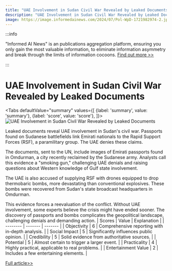 ```yaml
---
title: "UAE Involvement in Sudan Civil War Revealed by Leaked Documents"
description: "UAE Involvement in Sudan Civil War Revealed by Leaked Documents"
image: https://image.informedainews.com/2024/07/Pol-WpD-1721982974-2.jpg
---
```



:::info

"Informed AI News" is an publications aggregation platform, ensuring you only gain the most valuable information, to eliminate information asymmetry and break through the limits of information cocoons.  [Find out more >>](/)

:::

# UAE Involvement in Sudan Civil War Revealed by Leaked Documents


<Tabs
	defaultValue="summary"
	values={[
	{label: 'summary', value: 'summary'},
	{label: 'score', value: 'score'},
]}>
<TabItem value="summary">
<img
  src="https://image.informedainews.com/2024/07/Pol-WpD-1721982974-2.jpg"
  alt="UAE Involvement in Sudan Civil War Revealed by Leaked Documents"
/>



Leaked documents reveal UAE involvement in Sudan's civil war. Passports found on Sudanese battlefields link Emirati nationals to the Rapid Support Forces (RSF), a paramilitary group. The UAE denies these claims.

The documents, sent to the UN, include images of Emirati passports found in Omdurman, a city recently reclaimed by the Sudanese army. Analysts call this evidence a "smoking gun," challenging UAE denials and raising questions about Western knowledge of Gulf state involvement.

The UAE is also accused of supplying RSF with drones equipped to drop thermobaric bombs, more devastating than conventional explosives. These bombs were recovered from Sudan's state broadcast headquarters in Omdurman.

This evidence forces a reevaluation of the conflict. Without UAE involvement, some experts believe the crisis might have ended sooner. The discovery of passports and bombs complicates the geopolitical landscape, challenging denials and demanding action.
</TabItem>
<TabItem value="score">
	| Scores     | Value   | Explanation |
	| -------- | ------- | ------- |
	| Objectivity  | 6    | Comprehensive reporting with in-depth analysis.    |
	| Social Impact | 5     | Significantly influences public opinion.    |
	| Credibility    | 5    | Solid evidence from authoritative sources.    |
	| Potential    | 5    | Almost certain to trigger a larger event.    |
	| Practicality    | 4    | Highly practical, applicable to real problems.    |
	| Entertainment Value    | 2    | Includes a few entertaining elements.    |
</TabItem>
</Tabs>

[Full article>>](https://www.theguardian.com/global-development/article/2024/jul/25/smoking-gun-evidence-points-to-uae-involvement-in-sudan-civil-war)
